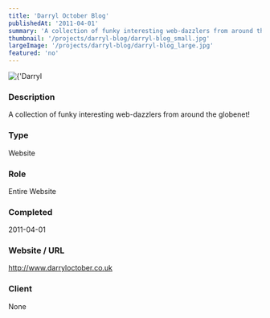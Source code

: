 ```yaml
---
title: 'Darryl October Blog'
publishedAt: '2011-04-01'
summary: 'A collection of funky interesting web-dazzlers from around the globenet!'
thumbnail: '/projects/darryl-blog/darryl-blog_small.jpg'
largeImage: '/projects/darryl-blog/darryl-blog_large.jpg'
featured: 'no'
---
```


<div className="relative w-full h-[400px] sm:h-[600px] md:h-[760px] lg:h-[920px]">
  <Image
    alt={'Darryl October Blog'}
    src={'/projects/darryl-blog/darryl-blog.jpg'}
    sizes="(max-width: 640px) 100%, 100%"
    fill={true}
    priority
    style={{
      objectFit: 'contain'
    }}
  />
</div>

### Description

A collection of funky interesting web-dazzlers from around the globenet!


### Type

Website

### Role

Entire Website

### Completed
2011-04-01

### Website / URL
http://www.darryloctober.co.uk

### Client
None


